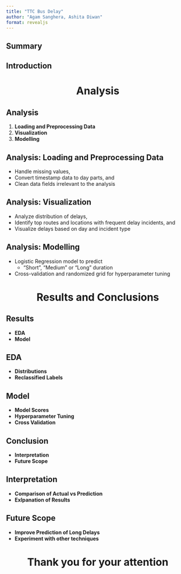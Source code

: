 ```yaml
---
title: "TTC Bus Delay"
author: "Agam Sanghera, Ashita Diwan"
format: revealjs
---
```


## Summary

## Introduction

# Analysis {style="text-align: center"}


## Analysis

1. **Loading and Preprocessing Data** 
2. **Visualization** 
3. **Modelling**

## Analysis: Loading and Preprocessing Data 
- Handle missing values, 
- Convert timestamp data to day parts, and 
- Clean data fields irrelevant to the analysis


## Analysis: Visualization 
- Analyze distribution of delays, 
- Identify top routes and locations with frequent delay incidents, and
- Visualize delays based on day and incident type

## Analysis: Modelling
- Logistic Regression model to predict
    - "Short", "Medium" or "Long" duration
- Cross-validation and randomized grid for hyperparameter tuning

# Results and Conclusions {style="text-align: center"}

## Results
- **EDA** 
- **Model** 

## EDA
- **Distributions** 
- **Reclassified Labels** 

## Model
- **Model Scores** 
- **Hyperparameter Tuning**
- **Cross Validation**

## Conclusion
- **Interpretation**
- **Future Scope**

## Interpretation
- **Comparison of Actual vs Prediction**
- **Exlpanation of Results**

## Future Scope
- **Improve Prediction of Long Delays**
- **Experiment with other techniques**

# Thank you for your attention {style="text-align: center"}